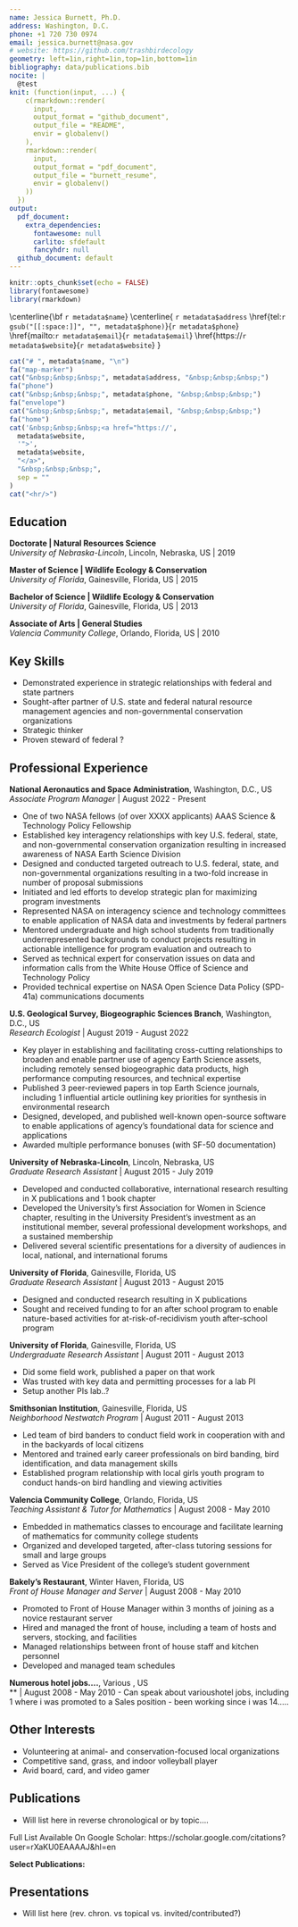 ```yaml
---
name: Jessica Burnett, Ph.D.
address: Washington, D.C.
phone: +1 720 730 0974
email: jessica.burnett@nasa.gov
# website: https://github.com/trashbirdecology
geometry: left=1in,right=1in,top=1in,bottom=1in
bibliography: data/publications.bib
nocite: |
  @test
knit: (function(input, ...) {
    c(rmarkdown::render(
      input,
      output_format = "github_document",
      output_file = "README",
      envir = globalenv()
    ),
    rmarkdown::render(
      input,
      output_format = "pdf_document",
      output_file = "burnett_resume",
      envir = globalenv()
    ))
  })
output:
  pdf_document:
    extra_dependencies:
      fontawesome: null
      carlito: sfdefault
      fancyhdr: null
  github_document: default
---
```


```r
knitr::opts_chunk$set(echo = FALSE)
library(fontawesome)
library(rmarkdown)
```

\vspace*{-0.75in}
\thispagestyle{empty}
\centerline{\huge \bf `r metadata$name`}
\vspace{5pt}
\centerline{
\faicon{map-marker} `r metadata$address` \hspace{2 pt}
\faicon{phone} \href{tel:`r gsub("[[:space:]]", "", metadata$phone)`}{`r metadata$phone`} \hspace{2 pt}
\faicon{envelope} \href{mailto:`r metadata$email`}{`r metadata$email`} \hspace{2 pt}
\faicon{home} \href{https://`r metadata$website`}{`r metadata$website`}
}
\vspace{5pt}
\hrule

\pagestyle{fancy}
\fancyhead[L]{\textcolor[gray]{0.4}{Resume: `r metadata$name`}}
\fancyfoot[L]{\textcolor[gray]{0.4}{Document compiled on `r Sys.Date()` (\href{https://www.github.com/trashbirdecology/cv}{github.com/trashbirdecology/cv})}}
\pagenumbering{gobble}

```r
cat("# ", metadata$name, "\n")
fa("map-marker")
cat("&nbsp;&nbsp;&nbsp;", metadata$address, "&nbsp;&nbsp;&nbsp;")
fa("phone")
cat("&nbsp;&nbsp;&nbsp;", metadata$phone, "&nbsp;&nbsp;&nbsp;")
fa("envelope")
cat("&nbsp;&nbsp;&nbsp;", metadata$email, "&nbsp;&nbsp;&nbsp;")
fa("home")
cat('&nbsp;&nbsp;&nbsp;<a href="https://',
  metadata$website,
  '">',
  metadata$website,
  "</a>",
  "&nbsp;&nbsp;&nbsp;",
  sep = ""
)
cat("<hr/>")
```

## Education

**Doctorate | Natural Resources Science** \
*University of Nebraska-Lincoln*, Lincoln, Nebraska, US | 2019 \

**Master of Science | Wildlife Ecology & Conservation** \
*University of Florida*, Gainesville, Florida, US | 2015

**Bachelor of Science | Wildlife Ecology & Conservation** \
*University of Florida*, Gainesville, Florida, US  | 2013

**Associate of Arts | General Studies** \
*Valencia Community College*, Orlando, Florida, US  | 2010


## Key Skills
- Demonstrated experience in strategic relationships with federal and state partners
- Sought-after partner of U.S. state and federal natural resource management agencies and non-governmental conservation organizations  
- Strategic thinker
- Proven steward of federal ?
<!-- Program/Project Management -->
<!-- Geospatial Science and Technologies -->
<!-- Strategic Thinking -->
<!-- Earth Science Applications Research -->
<!-- Partnering -->
<!-- Financial Management -->
<!-- Technical Competence -->


## Professional Experience
<!-- SKills, evidence, why it matters -->
**National Aeronautics and Space Administration**, Washington, D.C., US \
*Associate Program Manager* | August 2022 - Present \

- One of two NASA fellows (of over XXXX applicants) AAAS Science & Technology Policy Fellowship
- Established key interagency relationships with key U.S. federal, state, and non-governmental conservation organization resulting in increased awareness of NASA Earth Science Division 
- Designed and conducted targeted outreach to U.S. federal, state, and non-governmental organizations resulting in a two-fold increase in number of proposal submissions
- Initiated and led efforts to develop strategic plan for maximizing program investments 
- Represented NASA on interagency science and technology committees to enable application of NASA data and investments by federal partners
- Mentored undergraduate and high school students from traditionally underrepresented backgrounds to conduct projects resulting in actionable intelligence for program evaluation and outreach to 
- Served as technical expert for conservation issues on data and information calls from the White House Office of Science and Technology Policy
- Provided technical expertise on NASA Open Science Data Policy (SPD-41a) communications documents


**U.S. Geological Survey, Biogeographic Sciences Branch**, Washington, D.C., US \
*Research Ecologist* | August 2019 - August 2022 \

- Key player in establishing and facilitating cross-cutting relationships to broaden and enable partner use of agency Earth Science assets, including remotely sensed biogeographic data products, high performance computing resources, and technical expertise
- Published 3 peer-reviewed papers in top Earth Science journals, including 1 influential article outlining key priorities for synthesis in environmental research 
- Designed, developed, and published well-known open-source software to enable applications of agency's foundational data for science and applications     
- Awarded multiple performance bonuses (with SF-50 documentation) 


**University of Nebraska-Lincoln**, Lincoln, Nebraska, US \
*Graduate Research Assistant* | August 2015 - July 2019

- Developed and conducted collaborative, international research resulting in X publications and 1 book chapter
- Developed the University's first Association for Women in Science chapter, resulting in the University President's investment as an institutional member, several professional development workshops, and a sustained membership
- Delivered several scientific presentations for a diversity of audiences in local, national, and international forums


**University of Florida**, Gainesville, Florida, US \
*Graduate Research Assistant* | August 2013 - August 2015 

- Designed and conducted research resulting in X publications
- Sought and received funding to for an after school program to enable nature-based activities for at-risk-of-recidivism youth after-school program


**University of Florida**, Gainesville, Florida, US \
*Undergraduate Research Assistant* | August 2011 - August 2013 

- Did some field work, published a paper on that work
- Was trusted with key data and permitting processes for a lab PI
- Setup another PIs lab..?


**Smithsonian Institution**, Gainesville, Florida, US \
*Neighborhood Nestwatch Program* | August 2011 - August 2013 

- Led team of bird banders to conduct field work in cooperation with and in the backyards of local citizens
- Mentored and trained early career professionals on bird banding, bird identification, and data management skills
- Established program relationship with local girls youth program to conduct hands-on bird handling and viewing activities 


**Valencia Community College**, Orlando, Florida, US \
*Teaching Assistant & Tutor for Mathematics* | August 2008 - May 2010 

- Embedded in mathematics classes to encourage and facilitate learning of mathematics for community college students
- Organized and developed targeted, after-class tutoring sessions for small and large groups
- Served as Vice President of the college's student government

**Bakely's Restaurant**, Winter Haven, Florida, US \
*Front of House Manager and Server* | August 2008 - May 2010 

- Promoted to Front of House Manager within 3 months of joining as a novice restaurant server
- Hired and managed the front of house, including a team of hosts and servers, stocking, and facilities
- Managed relationships between front of house staff and kitchen personnel
- Developed and managed team schedules

**Numerous hotel jobs....**, Various , US \
** | August 2008 - May 2010 
- Can speak about varioushotel jobs, including 1 where i was promoted to a Sales position
- been working since i was 14.....



## Other Interests
- Volunteering at animal- and conservation-focused local organizations
- Competitive sand, grass, and indoor volleyball player
- Avid board, card, and video gamer

## Publications
- Will list here in reverse chronological or by topic....
<!-- ```{r, results = "asis"} -->
<!-- fa('book') -->
<!-- cat("&nbsp;&nbsp;&nbsp;2 book chapters&nbsp;&nbsp;&nbsp;") -->
<!-- fa('scroll') -->
<!-- cat("&nbsp;&nbsp;&nbsp;5 peer-reviewed journal publications&nbsp;&nbsp;&nbsp;") -->
<!-- fa('file-alt') -->
<!-- cat("&nbsp;&nbsp;&nbsp;5 conference papers&nbsp;&nbsp;&nbsp;") -->
<!-- ``` -->


Full List Available On Google Scholar: https://scholar.google.com/citations?user=rXaKU0EAAAAJ&hl=en

**Select Publications:**

<div id="refs"></div>
## Presentations
- Will list here (rev. chron. vs topical vs. invited/contributed?)